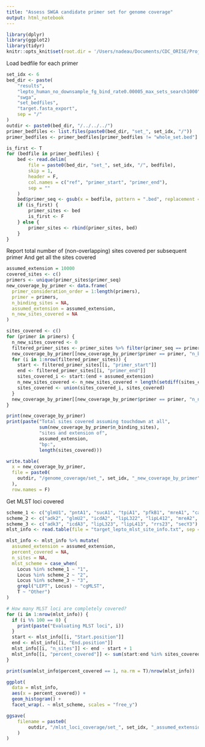 ```yaml
---
title: "Assess SWGA candidate primer set for genome coverage"
output: html_notebook
---
```


```r
library(dplyr)
library(ggplot2)
library(tidyr)
knitr::opts_knit$set(root.dir = '/Users/nadeau/Documents/CDC_ORISE/Projects/swga-lepto')
```

Load bedfile for each primer
```r
set_idx <- 6
bed_dir <- paste(
    "results",
    "lepto_human_no_downsample_fg_bind_rate0.00005_max_sets_search1000",
    "swga",
    "set_bedfiles",
    "target.fasta_export",
    sep = "/"
)
outdir <- paste0(bed_dir, "/../../../")
primer_bedfiles <- list.files(paste0(bed_dir, "set_", set_idx, "/"))
primer_bedfiles <- primer_bedfiles[primer_bedfiles != "whole_set.bed"]

is_first <- T
for (bedfile in primer_bedfiles) {
    bed <- read.delim(
        file = paste0(bed_dir, "set_", set_idx, "/", bedfile),
        skip = 1,
        header = F,
        col.names = c("ref", "primer_start", "primer_end"),
        sep = ""
    )
    bed$primer_seq <- gsub(x = bedfile, pattern = ".bed", replacement = "")
    if (is_first) {
        primer_sites <- bed
        is_first <- F
    } else {
        primer_sites <- rbind(primer_sites, bed)
    }
}
```

Report total number of (non-overlapping) sites covered per subsequent primer
And get all the sites covered
```r
assumed_extension = 10000
covered_sites <- c()
primers <- unique(primer_sites$primer_seq)
new_coverage_by_primer <- data.frame(
  primer_consideration_order = 1:length(primers),
  primer = primers,
  n_binding_sites = NA,
  assumed_extension = assumed_extension,
  n_new_sites_covered = NA
)

sites_covered <- c()
for (primer in primers) {
  n_new_sites_covered <- 0
  filtered_primer_sites <- primer_sites %>% filter(primer_seq == primer)
  new_coverage_by_primer[[new_coverage_by_primer$primer == primer, "n_binding_sites"]] <- nrow(filtered_primer_sites)
  for (i in 1:nrow(filtered_primer_sites)) {
    start <- filtered_primer_sites[[i, "primer_start"]]
    end <- filtered_primer_sites[[i, "primer_end"]]
    sites_covered_i <- start:(end + assumed_extension)
    n_new_sites_covered <- n_new_sites_covered + length(setdiff(sites_covered_i, sites_covered))
    sites_covered <- union(sites_covered_i, sites_covered)
  }
  new_coverage_by_primer[[new_coverage_by_primer$primer == primer, "n_new_sites_covered"]] <- n_new_sites_covered
}

print(new_coverage_by_primer)
print(paste("Total sites covered assuming touchdown at all",
            sum(new_coverage_by_primer$n_binding_sites),
            "sites and extension of",
            assumed_extension,
            "bp:",
            length(sites_covered)))

write.table(
  x = new_coverage_by_primer,
  file = paste0(
    outdir, "/genome_coverage/set_", set_idx, "_new_coverage_by_primer", assumed_extension, ".txt"
  ),
  row.names = F)
```

Get MLST loci covered
```r
scheme_1 <- c("glmU1", "pntA1", "sucA1", "tpiA1", "pfkB1", "mreA1", "caiB1")
scheme_2 <- c("adk2", "glmU2", "icdA2", "lipL322", "lipL412", "mreA2", "pntA2")
scheme_3 <- c("adk3", "icdA3", "lipL323", "lipL413", "rrs23", "secY3")
mlst_info <- read.table(file = "target_lepto_mlst_site_info.txt", sep = "\t", header = T)

mlst_info <- mlst_info %>% mutate(
  assumed_extension = assumed_extension,
  percent_covered = NA,
  n_sites = NA,
  mlst_scheme = case_when(
    Locus %in% scheme_1 ~ "1",
    Locus %in% scheme_2 ~ "2",
    Locus %in% scheme_3 ~ "3",
    grepl("LEPT", Locus) ~ "cgMLST",
    T ~ "Other")
)

# How many MLST loci are completely covered?
for (i in 1:nrow(mlst_info)) {
  if (i %% 100 == 0) {
    print(paste("Evaluating MLST loci", i))
  }
  start <- mlst_info[[i, "Start.position"]]
  end <- mlst_info[[i, "End.position"]]
  mlst_info[[i, "n_sites"]] <- end - start + 1
  mlst_info[[i, "percent_covered"]] <- sum(start:end %in% sites_covered) / (end - start + 1)
}

print(sum(mlst_info$percent_covered == 1, na.rm = T)/nrow(mlst_info))

ggplot(
  data = mlst_info,
  aes(x = percent_covered)) +
  geom_histogram() +
  facet_wrap(. ~ mlst_scheme, scales = "free_y")

ggsave(
    filename = paste0(
        outdir, "/mlst_loci_coverage/set_", set_idx, "_assumed_extension_", assumed_extension, ".png"
    )
)
```

